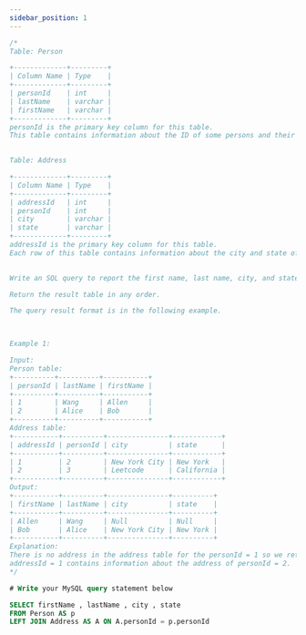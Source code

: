 ```yaml
---
sidebar_position: 1
---
```


```sql
/*
Table: Person

+-------------+---------+
| Column Name | Type    |
+-------------+---------+
| personId    | int     |
| lastName    | varchar |
| firstName   | varchar |
+-------------+---------+
personId is the primary key column for this table.
This table contains information about the ID of some persons and their first and last names.
 

Table: Address

+-------------+---------+
| Column Name | Type    |
+-------------+---------+
| addressId   | int     |
| personId    | int     |
| city        | varchar |
| state       | varchar |
+-------------+---------+
addressId is the primary key column for this table.
Each row of this table contains information about the city and state of one person with ID = PersonId.
 

Write an SQL query to report the first name, last name, city, and state of each person in the Person table. If the address of a personId is not present in the Address table, report null instead.

Return the result table in any order.

The query result format is in the following example.

 

Example 1:

Input: 
Person table:
+----------+----------+-----------+
| personId | lastName | firstName |
+----------+----------+-----------+
| 1        | Wang     | Allen     |
| 2        | Alice    | Bob       |
+----------+----------+-----------+
Address table:
+-----------+----------+---------------+------------+
| addressId | personId | city          | state      |
+-----------+----------+---------------+------------+
| 1         | 2        | New York City | New York   |
| 2         | 3        | Leetcode      | California |
+-----------+----------+---------------+------------+
Output: 
+-----------+----------+---------------+----------+
| firstName | lastName | city          | state    |
+-----------+----------+---------------+----------+
| Allen     | Wang     | Null          | Null     |
| Bob       | Alice    | New York City | New York |
+-----------+----------+---------------+----------+
Explanation: 
There is no address in the address table for the personId = 1 so we return null in their city and state.
addressId = 1 contains information about the address of personId = 2.
*/

# Write your MySQL query statement below

SELECT firstName , lastName , city , state
FROM Person AS p 
LEFT JOIN Address AS A ON A.personId = p.personId 
```